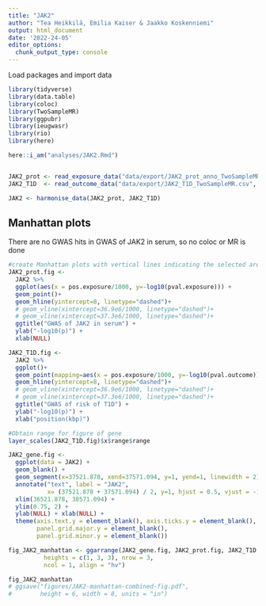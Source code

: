 ---
title: "JAK2"
author: "Tea Heikkilä, Emilia Kaiser & Jaakko Koskenniemi"
output: html_document
date: '2022-24-05'
editor_options: 
  chunk_output_type: console
---

Load packages and import data
```{r}
library(tidyverse)
library(data.table)
library(coloc)
library(TwoSampleMR)
library(ggpubr)
library(ieugwasr)
library(rio)
library(here)

here::i_am("analyses/JAK2.Rmd")


JAK2_prot <- read_exposure_data("data/export/JAK2_prot_anno_TwoSampleMR.csv", sep=",")
JAK2_T1D  <- read_outcome_data("data/export/JAK2_T1D_TwoSampleMR.csv", sep=",")

JAK2 <- harmonise_data(JAK2_prot, JAK2_T1D)

```

## Manhattan plots

There are no GWAS hits in GWAS of JAK2 in serum, so no coloc or MR is done

```{r}
#create Manhattan plots with vertical lines indicating the selected area (see below 2.4)
JAK2_prot.fig <- 
  JAK2 %>%
  ggplot(aes(x = pos.exposure/1000, y=-log10(pval.exposure))) +
  geom_point()+
  geom_hline(yintercept=8, linetype="dashed")+
  # geom_vline(xintercept=36.9e6/1000, linetype="dashed")+
  # geom_vline(xintercept=37.3e6/1000, linetype="dashed")+
  ggtitle("GWAS of JAK2 in serum") +
  ylab("-log10(p)") +
  xlab(NULL)

JAK2_T1D.fig <- 
  JAK2 %>%
  ggplot()+
  geom_point(mapping=aes(x = pos.exposure/1000, y=-log10(pval.outcome))) +
  geom_hline(yintercept=8, linetype="dashed")+
  # geom_vline(xintercept=36.9e6/1000, linetype="dashed")+
  # geom_vline(xintercept=37.3e6/1000, linetype="dashed")+
  ggtitle("GWAS of risk of T1D") +
  ylab("-log10(p)") +
  xlab("position(kbp)")

#Obtain range for figure of gene
layer_scales(JAK2_T1D.fig)$x$range$range

JAK2_gene.fig <- 
  ggplot(data = JAK2) +
  geom_blank() +
  geom_segment(x=37521.878, xend=37571.094, y=1, yend=1, linewidth = 2) +
  annotate("text", label = "JAK2", 
           x= (37521.878 + 37571.094) / 2, y=1, hjust = 0.5, vjust = -1) +
  xlim(36521.878, 38571.094) +
  ylim(0.75, 2) +
  ylab(NULL) + xlab(NULL) +
  theme(axis.text.y = element_blank(), axis.ticks.y = element_blank(), 
        panel.grid.major.y = element_blank(),
        panel.grid.minor.y = element_blank())

fig_JAK2_manhattan <- ggarrange(JAK2_gene.fig, JAK2_prot.fig, JAK2_T1D.fig,
          heights = c(1, 3, 3), nrow = 3,
          ncol = 1, align = "hv")

fig_JAK2_manhattan
# ggsave("figures/JAK2-manhattan-combined-fig.pdf", 
#        height = 6, width = 8, units = "in")
```
